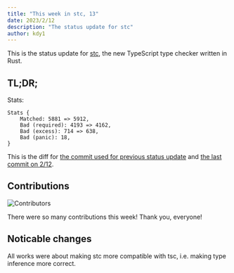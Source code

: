 ```yaml
---
title: "This week in stc, 13"
date: 2023/2/12
description: "The status update for stc"
author: kdy1
---
```


This is the status update for [stc](https://github.com/dudykr/stc), the new TypeScript type checker written in Rust.

## TL;DR;

Stats:

```
Stats {
    Matched: 5881 => 5912,
    Bad (required): 4193 => 4162,
    Bad (excess): 714 => 638,
    Bad (panic): 18,
}
```

This is the diff for [the commit used for previous status update](https://github.com/dudykr/stc/blob/8ea5b02590550cdd7d1e6cbf53a54bc719be99a2/crates/stc_ts_type_checker/tests/tsc-stats.rust-debug) and [the last commit on 2/12](https://github.com/dudykr/stc/blob/b5f1cf11908d89b2a82854249e6f296a0cb5109a/crates/stc_ts_type_checker/tests/tsc-stats.rust-debug).

## Contributions

![Contributors](/images/this-week-in-stc/13/contributors.png)

There were so many contributions this week!
Thank you, everyone!

## Noticable changes

All works were about making stc more compatible with tsc, i.e. making type inference more correct.
